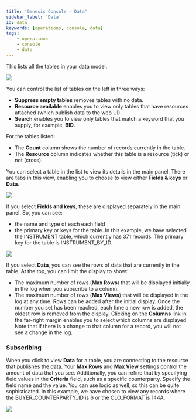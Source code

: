 ```yaml
---
title: 'Genesis Console - Data'
sidebar_label: 'Data'
id: data
keywords: [operations, console, data]
tags:
    - operations
    - console
    - data
---
```




This lists all the tables in your data model.

![](/img/con-data1.png)

You can control the list of tables on the left in three ways:
* **Suppress empty tables** removes tables with no data.
* **Resource available** enables you to view only tables that have resources attached (which publish data to the web UI).
* **Search** enables you to view only tables that match a keyword that you supply, for example, **BID**.

For the tables listed:
* The **Count** column shows the number of records currently in the table.
* The **Resource** column indicates whether this table is a resource (tick) or not (cross). 

You can select a table in the list to view its details in the main panel. There are tabs in this view, enabling you to choose to view either **Fields & keys** or **Data**.

![](/img/con-data2.png)

If you select **Fields and keys**, these are displayed separately in the main panel.  So, you can see:
* the name and type of each each field
* the primary key or keys for the table.
In this example, we have selected the INSTRUMENT table, which currently has 371 records. The primary key for the table is INSTRUMENT_BY_ID.

![](/img/con-data3.png)

If you select **Data**, you can see the rows of data that are currently in the table. At the top, you can limit the display to show:
* The maximum number of rows (**Max Rows**) that will be displayed initially in the log when you subscribe to a column. 
* The maximum number of rows (**Max Views**) that will be displayed in the log at any time. Rows can be added after the initial display. Once the number you set has been reached, each time a new row is added, the oldest row is removed from the display.
Clicking on the **Columns** link in the far-right margin enables you to select which columns are displayed. Note that if there is a change to that column for a record, you will not see a change in the log.
 
### Subscribing
When you click to view **Data** for a table, you are connecting to the resource that publishes the data. Your **Max Rows** and **Max View** settings control the amount of data that you see. Additionally, you can refine that by specifying field values in the **Criteria** field, such as a specific counterparty. Specify the field name and the value.
You can use logic as well, so this can be quite sophisticated. In this example, we have chosen to view any records where the BUYER_COUNTERPARTY_ID is 6 or the CLO_FORMAT is 144A.

![](/img/con-subscribe.png)
